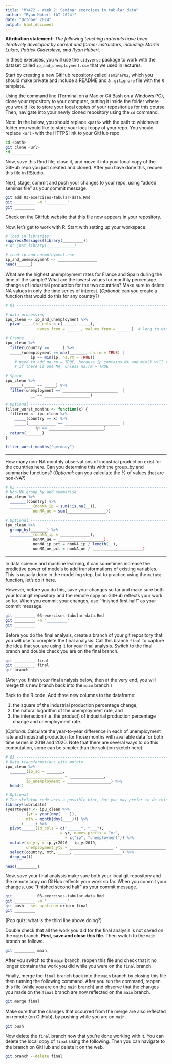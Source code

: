 ```yaml
---
title: "MY472 - Week 2: Seminar exercises in tabular data"
author: "Ryan Hübert (AT 2024)"
date: "October 2024"
output: html_document
---
```


**Attribution statement:** _The following teaching materials have been 
iteratively developed by current and former instructors, including: Martin 
Lukac, Patrick Gildersleve, and Ryan Hübert._

In these exercises, you will use the `tidyverse` package to work with the 
dataset called `ip_and_unemployment.csv` that we used in lectures. 

Start by creating a new GitHub repository called `seminar02`, which you should
make private and include a README and a `.gitignore` file with the `R` template.

Using the command line (Terminal on a Mac or Git Bash on a Windows PC), clone 
your repository to your computer, putting it inside the folder where you would 
like to store your local copies of your repositories for this course. 
Then, navigate into your newly cloned repository using the `cd` command.

Note: In the below, you should replace `<path>` with the path to whichever 
folder you would like to store your local copy of your repo. You should replace 
`<url>` with the HTTPS link to your GitHub repo.

```bash
cd <path>
git clone <url>
cd _________
```

Now, save this Rmd file, close it, and move it into your local copy of the 
GitHub repo you just created and cloned. After you have done this, reopen this
file in RStudio.

Next, stage, commit and push your changes to your repo, using "added seminar 
file" as your commit message.

```bash
git add 03-exercises-tabular-data.Rmd
git _________ -m "_________"
git _________
```

Check on the GitHub website that this file now appears in your repository.

Now, let's get to work with R. Start with setting up your workspace:

```r
# load in libraries:
suppressMessages(library(_________))
# or just library(____________)

# read ip_and_unemployment.csv
ip_and_unemployment <- _________________
head(______)

```
    
What are the highest unemployment rates for France and Spain during the time of 
the sample?  What are the lowest values for monthly percentage changes of 
industrial production for the two countries? Make sure to delete NA values in 
only the time series of interest. (_Optional_: can you create a function that 
would do this for any country?)

```r
# Q1 --------------------------------------------------------------------------

# data processing
ipu_clean <- ip_and_unemployment %>%
  pivot_____(id_cols = c(_____, _____), 
              names_from = ______, values_from = ______)  # long to wide

# France
ipu_clean %>%
  filter(country == _____) %>%
  _____(unemployment == max(_______, na.rm = TRUE) | 
           ip == min(ip, na.rm = TRUE)) 
    # need to add na.rm = TRUE, because ip contains NA and min() will return NA
    # if there is one NA, unless na.rm = TRUE

# Spain
ipu_clean %>%
  _____(_____ == _____) %>%
  filter(unemployment == ________________________  | 
           __ == ____________________)

# Optional --------------------------------------------------------------------
filter_worst_months <- function(x) {
  filtered <- ipu_clean %>%
    _____(country == x) %>%
    _____(____________ == ________________________ | 
             ip == ________________________)
  return(_______)
}

filter_worst_months("germany")

```

-----

How many non-NA monthly observations of industrial production exist for the 
countries here. Can you  determine this with the group_by and summarise 
functions? (_Optional_: can you calculate the % of values that are non-NA?)

```r
# Q2 --------------------------------------------------------------------------
# Non-NA group_by and summarise
ipu_clean %>%
  _______(country) %>%
  __________(nonNA_ip = sum(!is.na(__)),
            nonNA_ue = sum(_________________))

# Optional --------------------------------------------------------------------
ipu_clean %>%
  group_by(_______) %>%
  __________(nonNA_ip = _____________),
            nonNA_ue = ____________________),
            nonNA_ip_pct = nonNA_ip / length(__),
            nonNA_ue_pct = nonNA_ue / ______________________)


```

-----

In data science and machine learning, it can sometimes increase the predictive 
power of models to add transformations of existing variables. This is usually 
done in the modelling step, but to practice using the `mutate` function, let's do 
it here. 

However, before you do this, save your changes so far and make sure both your 
local git repository and the remote copy on GitHub reflects your work so far. 
When you commit your changes, use "finished first half" as your commit message.

```bash
git _________ 03-exercises-tabular-data.Rmd
git _________ -m "_________"
git _________
```

Before you do the final analysis, create a branch of your git repository that
you will use to complete the final analysis. Call this branch `final` to capture
the idea that you are using it for your final analysis. Switch to the final 
branch and double check you are on the final branch.

```bash
git _________ final 
git _________ final
git branch
```

(After you finish your final analysis below, then at the very end, you will 
merge this new branch back into the `main` branch.)

Back to the R code. Add three new columns to the dataframe: 

  1. the square of the industrial production percentage change, 
  2. the natural logarithm of the unemployment rate, and 
  3. the interaction (i.e. the product) of industrial production percentage 
  change and unemployment rate.
  
(_Optional_: Calculate the year-to-year difference in each of unemployment rate 
and industrial production for those months with available data for both time 
series in 2019 and 2020. Note that there are several ways to do this 
computation, some can be simpler than the solution sketch here)

```r
# Q3 --------------------------------------------------------------------------
# Data transformations with mutate
ipu_clean %>%
  _______(ip_sq = _______,
         ________________ = _______________,
         ip_unemployment = ___________________) %>%
  head()

# Optional --------------------------------------------------------------------
# The skeleton code acts a possible hint, but you may prefer to do this more complex task your own way
library(lubridate)
(yeartoyear <- ipu_clean %>%
  _______(yr = year(dmy(____)),
         mth = month(dmy(____))) %>%
  _____(-____) %>%
  pivot______(id_cols = c("______", "___"),
              _________ = yr, names_prefix = "yr",
              ___________ = c("ip", "unemployment")) %>%
  mutate(ip_yty = ip_yr2020 - ip_yr2019,
         unemployment_yty = ___________________ - ____________________) %>%
  select(country, mth, _____, _____________________) %>%
  drop_na())

head(_________)

```

Now, save your final analysis make sure both your local git repository and the 
remote copy on GitHub reflects your work so far. When you commit your changes, 
use "finished second half" as your commit message.

```bash
git _________ 03-exercises-tabular-data.Rmd
git _________ -m "_________"
git push --set-upstream origin final
git _________ 
```

(Pop quiz: what is the third line above doing?)

Double check that all the work you did for the final analysis is not saved on 
the `main` branch. **First, save and close this file.** Then switch to the 
`main` branch as follows.

```bash
git _________ main 
```

After you switch to the `main` branch, reopen this file and check that it no 
longer contains the work you did while you were on the `final` branch. 

Finally, merge the `final` branch back into the `main` branch by closing this 
file then running the following command. After you run the command, reopen this 
file (while you are on the `main` branch) and observe that the changes you made
on the `final` branch are now reflected on the `main` branch.

```bash
git merge final
```

Make sure that the changes that occurred from the merge are also reflected on 
remote (on GitHub), by pushing while you are on `main`.

```bash
git push
```

Now delete the `final` branch now that you're done working with it. You can 
delete the local copy of `final` using the following. Then you can navigate to 
the branch on GitHub and delete it on the web.

```bash
git branch --delete final
```